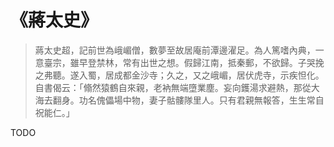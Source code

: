 # 《蔣太史》

> 蔣太史超，記前世為峨嵋僧，數夢至故居庵前潭邊濯足。為人篤嗜內典，一意臺宗，雖早登禁林，常有出世之想。假歸江南，抵秦郵，不欲歸。子哭挽之弗聽。遂入蜀，居成都金沙寺；久之，又之峨嵋，居伏虎寺，示疾怛化。自書偈云：「翛然猿鶴自來親，老衲無端墮業塵。妄向鑊湯求避熱，那從大海去翻身。功名傀儡場中物，妻子骷髏隊里人。只有君親無報答，生生常自祝能仁。」

TODO
